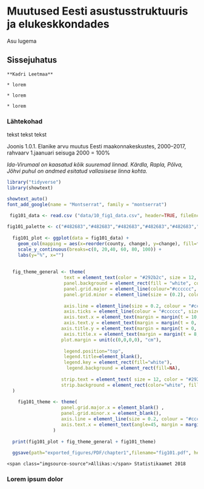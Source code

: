 # Muutused Eesti asustusstruktuuris ja elukeskkondades {#chapter10  .intro_section .chapter1_section}

Asu lugema

## Sissejuhatus {-.chapter1_section -.chapter_section}

```block
**Kadri Leetmaa**
```

```block
* lorem

* lorem

* lorem
```

### Lähtekohad {-.chapter1_section}

tekst tekst tekst

<p class="caption" id="figure101"><span class="figure-number">Joonis 1.0.1.</span> Elanike arvu muutus Eesti maakonnakeskustes, 2000–2017, rahvaarv 1.jaanuari seisuga 2000 = 100%</p>

*Ida-Virumaal on kaasatud kõik suuremad linnad. Kärdla, Rapla, Põlva, Jõhvi puhul on andmed esitatud vallasisese linna kohta.*

```r

library("tidyverse")
library(showtext)

showtext_auto()
font_add_google(name = "Montserrat", family = "montserrat")
  
 fig101_data <- read.csv ("data/10_fig1_data.csv", header=TRUE, fileEncoding="utf-8")

fig101_palette <- c("#482683","#482683","#482683","#482683","#482683","#482683","#482683","#482683","#482683","#482683","#482683","#482683","#482683","#482683","#482683","#482683","#482683","#b6a8cd")
 
  fig101_plot <- ggplot(data = fig101_data) +
    geom_col(mapping = aes(x=reorder(county, change), y=change), fill=fig101_palette, width=0.6, show.legend = NA) +
    scale_y_continuous(breaks=c(0, 20,40, 60, 80, 100)) +
    labs(y="%", x="") 
  
  
  fig_theme_general <- theme(
                     text = element_text(color = "#292b2c", size = 12, family="montserrat"),
                     panel.background = element_rect(fill = "white", colour = "white"),
                     panel.grid.major = element_line(colour="#cccccc", size = (0.2)),
                     panel.grid.minor = element_line(size = (0.2), colour="#cccccc"),
                     
                     axis.line = element_line(size = 0.2, colour = "#cccccc"),
                     axis.ticks = element_line(colour = "#cccccc", size=(0.2)),
                     axis.text.x = element_text(margin = margin(t = 10, r = 0, b = 0, l = 0)),
                     axis.text.y = element_text(margin = margin(t = 0, r = 10, b = 0, l = 0)),
                    axis.title.y = element_text(margin = margin(t = 0, r = 12, b = 0, l = 0)),
                     axis.title.x = element_text(margin = margin(t = 8, r = 0, b = 0, l = 0)),
                    plot.margin = unit(c(0,0,0,0), "cm"),
                    
                     legend.position="top",
                     legend.title=element_blank(),
                     legend.key = element_rect(fill="white"), 
                      legend.background = element_rect(fill=NA),
                    
                    strip.text = element_text( size = 12, color = "#292b2c"),
                    strip.background = element_rect(color="white", fill="white")
  )
  
    fig101_theme <- theme(
                    panel.grid.major.x = element_blank() ,
                    panel.grid.minor.x = element_blank(),
                    axis.line = element_line(size = 0.2, colour = "#cccccc"),
                    axis.text.x = element_text(angle=45, margin = margin(t = 7, r = 0, b = 0, l = 0), hjust=1.1),
                 )
  
  print(fig101_plot + fig_theme_general + fig101_theme)
  
  ggsave(path="exported_figures/PDF/chapter1",filename="fig101.pdf", height=140, width=210, units="mm")

```
``` block
<span class="imgsource-source">Allikas:</span> Statistikaamet 2018
```

### Lorem ipsum dolor